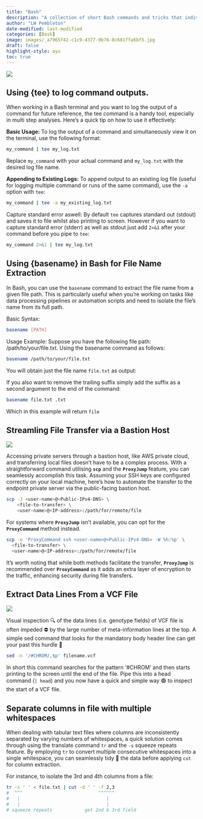 ```yaml
---
title: "Bash"
description: "A collection of short Bash commands and tricks that individually are too short for a blog post"
author: "LW Pembleton"
date-modified: last-modified
categories: [Bash]
image: images/_a7965f42-c1c9-4377-9b76-8c681ffa6bf5.jpg
draft: false
highlight-style: ayu
toc: true
---
```


![](images/_a7965f42-c1c9-4377-9b76-8c681ffa6bf5.jpg)

## Using {tee} to log command outputs.

When working in a Bash terminal and you want to log the output of a command for future reference, the tee command is a handy tool, especially in multi step analyses. Here's a quick tip on how to use it effectively:

**Basic Usage:** To log the output of a command and simultaneously view it on the terminal, use the following format:

``` bash
my_command | tee my_log.txt
```

Replace `my_command` with your actual command and `my_log.txt` with the desired log file name.

**Appending to Existing Logs:** To append output to an existing log file (useful for logging multiple command or runs of the same command), use the `-a` option with `tee`:

``` bash
my_command | tee -a my_existing_log.txt
```

Capture standard error aswell: By default `tee` captures standard out (stdout) and saves it to file whilst also printing to screen. However if you want to capture standard error (stderr) as well as stdout just add `2>&1` after your command before you pipe to `tee`:

``` bash
my_command 2>&1 | tee my_log.txt
```

## Using {basename} in Bash for File Name Extraction

In Bash, you can use the `basename` command to extract the file name from a given file path. This is particularly useful when you're working on tasks like data processing pipelines or automation scripts and need to isolate the file's name from its full path.

Basic Syntax:

``` bash
basename [PATH]
```

Usage Example: Suppose you have the following file path: /path/to/your/file.txt. Using the basename command as follows:

``` bash
basename /path/to/your/file.txt
```

You will obtain just the file name `file.txt` as output:

If you also want to remove the trailing suffix simply add the suffix as a second argument to the end of the command:

``` bash
basename file.txt .txt
```

Which in this example will return `file`

## Streamling File Transfer via a Bastion Host

![](images/bastion.png)

Accessing private servers through a bastion host, like AWS private cloud, and transferring local files doesn't have to be a complex process. With a straightforward command utilising **`scp`** and the **`ProxyJump`** feature, you can seamlessly accomplish this task. Assuming your SSH keys are configured correctly on your local machine, here's how to automate the transfer to the endpoint private server via the public-facing bastion host.

``` bash
scp -J <user-name>@<Public-IPv4-DNS> \
    <file-to-transfer> \
    <user-name>@<IP-address>:/path/for/remote/file
```

For systems where **`ProxyJump`** isn't available, you can opt for the **`ProxyCommand`** method instead.

``` bash
scp -o 'ProxyCommand ssh <user-name>@<Public-IPv4-DNS> -W %h:%p' \
  <file-to-transfer> \
  <user-name>@<IP-address>:/path/for/remote/file
```

::: callout-note
It's worth noting that while both methods facilitate the transfer, **`ProxyJump`** is recommended over **`ProxyCommand`** as it adds an extra layer of encryption to the traffic, enhancing security during file transfers.
:::

## Extract Data Lines From a VCF File

![](images/vcffileformat.png)

Visual inspection 🔍 of the data lines (i.e. genotype fields) of VCF file is often impeded ⛔ by the large number of meta-information lines at the top. A simple sed command that looks for the mandatory body header line can get your past this hurdle 🚧

``` bash
sed -n '/#CHROM/,$p' filename.vcf
```

In short this command searches for the pattern '#CHROM' and then starts printing to the screen until the end of the file. Pipe this into a head command (`| head`) and you now have a quick and simple way 🟢 to inspect the start of a VCF file.

## Separate columns in file with multiple whitespaces

When dealing with tabular text files where columns are inconsistently separated by varying numbers of whitespaces, a quick solution comes through using the translate command `tr` and the `-s` squeeze repeats feature. By employing `tr` to convert multiple consecutive whitespaces into a single whitespace, you can seamlessly tidy 🧹 the data before applying `cut` for column extraction.

For instance, to isolate the 3rd and 4th columns from a file:

``` bash
tr -s ' ' < file.txt | cut -d ' ' -f 2,3
#  ^^^                            ^^^^^^
#   |                                |
#   |                                |
# squeeze repeats            get 2nd & 3rd field
```
